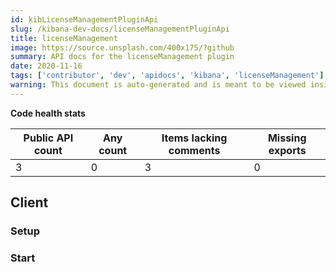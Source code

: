 ```yaml
---
id: kibLicenseManagementPluginApi
slug: /kibana-dev-docs/licenseManagementPluginApi
title: licenseManagement
image: https://source.unsplash.com/400x175/?github
summary: API docs for the licenseManagement plugin
date: 2020-11-16
tags: ['contributor', 'dev', 'apidocs', 'kibana', 'licenseManagement']
warning: This document is auto-generated and is meant to be viewed inside our experimental, new docs system. Reach out in #docs-engineering for more info.
---
```







**Code health stats**

| Public API count  | Any count | Items lacking comments | Missing exports | 
|-------------------|-----------|------------------------|-----------------|
| 3 | 0 | 3 | 0 |

## Client

### Setup
<DocDefinitionList data={[licenseManagementObj.client.setup]}/>

### Start
<DocDefinitionList data={[licenseManagementObj.client.start]}/>

